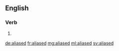 ==English==

===Verb===
{{head|en|verb form}}

# {{en-past of|alias}}

[[de:aliased]]
[[fr:aliased]]
[[mg:aliased]]
[[ml:aliased]]
[[sv:aliased]]
